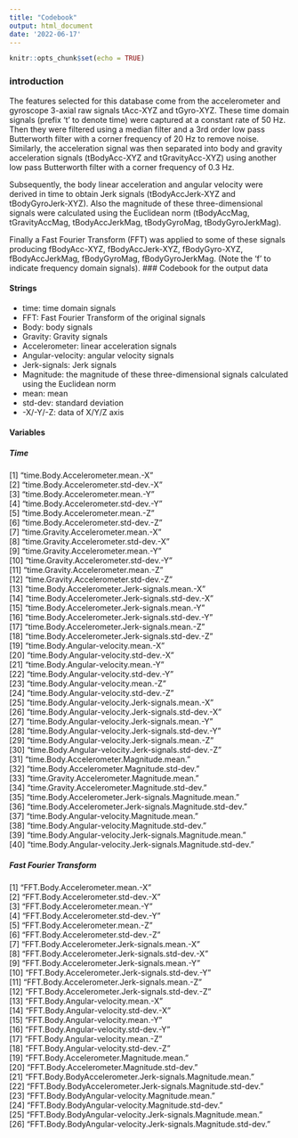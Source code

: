 ---
title: "Codebook"
output: html_document
date: '2022-06-17'
---

```{r setup, include=FALSE}
knitr::opts_chunk$set(echo = TRUE)
```
### introduction
The features selected for this database come from the accelerometer and gyroscope 3-axial raw signals tAcc-XYZ and tGyro-XYZ. These time domain signals (prefix 't' to denote time) were captured at a constant rate of 50 Hz. Then they were filtered using a median filter and a 3rd order low pass Butterworth filter with a corner frequency of 20 Hz to remove noise. Similarly, the acceleration signal was then separated into body and gravity acceleration signals (tBodyAcc-XYZ and tGravityAcc-XYZ) using another low pass Butterworth filter with a corner frequency of 0.3 Hz. 

Subsequently, the body linear acceleration and angular velocity were derived in time to obtain Jerk signals (tBodyAccJerk-XYZ and tBodyGyroJerk-XYZ). Also the magnitude of these three-dimensional signals were calculated using the Euclidean norm (tBodyAccMag, tGravityAccMag, tBodyAccJerkMag, tBodyGyroMag, tBodyGyroJerkMag). 

Finally a Fast Fourier Transform (FFT) was applied to some of these signals producing fBodyAcc-XYZ, fBodyAccJerk-XYZ, fBodyGyro-XYZ, fBodyAccJerkMag, fBodyGyroMag, fBodyGyroJerkMag. (Note the 'f' to indicate frequency domain signals). 
### Codebook for the output data

#### Strings
  - time: time domain signals
  - FFT: Fast Fourier Transform of the original signals
  - Body: body signals
  - Gravity: Gravity signals
  - Accelerometer: linear acceleration signals
  - Angular-velocity: angular velocity signals
  - Jerk-signals: Jerk signals
  - Magnitude: the magnitude of these three-dimensional signals calculated using the Euclidean norm
  - mean: mean
  - std-dev: standard deviation
  - -X/-Y/-Z: data of X/Y/Z axis

#### Variables
##### Time
 [1] "time.Body.Accelerometer.mean.-X"                           
 [2] "time.Body.Accelerometer.std-dev.-X"                        
 [3] "time.Body.Accelerometer.mean.-Y"                           
 [4] "time.Body.Accelerometer.std-dev.-Y"                        
 [5] "time.Body.Accelerometer.mean.-Z"                           
 [6] "time.Body.Accelerometer.std-dev.-Z"                        
 [7] "time.Gravity.Accelerometer.mean.-X"                        
 [8] "time.Gravity.Accelerometer.std-dev.-X"                     
 [9] "time.Gravity.Accelerometer.mean.-Y"                        
[10] "time.Gravity.Accelerometer.std-dev.-Y"                     
[11] "time.Gravity.Accelerometer.mean.-Z"                        
[12] "time.Gravity.Accelerometer.std-dev.-Z"                     
[13] "time.Body.Accelerometer.Jerk-signals.mean.-X"              
[14] "time.Body.Accelerometer.Jerk-signals.std-dev.-X"           
[15] "time.Body.Accelerometer.Jerk-signals.mean.-Y"              
[16] "time.Body.Accelerometer.Jerk-signals.std-dev.-Y"           
[17] "time.Body.Accelerometer.Jerk-signals.mean.-Z"              
[18] "time.Body.Accelerometer.Jerk-signals.std-dev.-Z"           
[19] "time.Body.Angular-velocity.mean.-X"                        
[20] "time.Body.Angular-velocity.std-dev.-X"                     
[21] "time.Body.Angular-velocity.mean.-Y"                        
[22] "time.Body.Angular-velocity.std-dev.-Y"                     
[23] "time.Body.Angular-velocity.mean.-Z"                        
[24] "time.Body.Angular-velocity.std-dev.-Z"                     
[25] "time.Body.Angular-velocity.Jerk-signals.mean.-X"           
[26] "time.Body.Angular-velocity.Jerk-signals.std-dev.-X"        
[27] "time.Body.Angular-velocity.Jerk-signals.mean.-Y"           
[28] "time.Body.Angular-velocity.Jerk-signals.std-dev.-Y"        
[29] "time.Body.Angular-velocity.Jerk-signals.mean.-Z"           
[30] "time.Body.Angular-velocity.Jerk-signals.std-dev.-Z"        
[31] "time.Body.Accelerometer.Magnitude.mean."                   
[32] "time.Body.Accelerometer.Magnitude.std-dev."                
[33] "time.Gravity.Accelerometer.Magnitude.mean."                
[34] "time.Gravity.Accelerometer.Magnitude.std-dev."             
[35] "time.Body.Accelerometer.Jerk-signals.Magnitude.mean."      
[36] "time.Body.Accelerometer.Jerk-signals.Magnitude.std-dev."   
[37] "time.Body.Angular-velocity.Magnitude.mean."                
[38] "time.Body.Angular-velocity.Magnitude.std-dev."             
[39] "time.Body.Angular-velocity.Jerk-signals.Magnitude.mean."   
[40] "time.Body.Angular-velocity.Jerk-signals.Magnitude.std-dev."

##### Fast Fourier Transform
 [1] "FFT.Body.Accelerometer.mean.-X"                               
 [2] "FFT.Body.Accelerometer.std-dev.-X"                            
 [3] "FFT.Body.Accelerometer.mean.-Y"                               
 [4] "FFT.Body.Accelerometer.std-dev.-Y"                            
 [5] "FFT.Body.Accelerometer.mean.-Z"                               
 [6] "FFT.Body.Accelerometer.std-dev.-Z"                            
 [7] "FFT.Body.Accelerometer.Jerk-signals.mean.-X"                  
 [8] "FFT.Body.Accelerometer.Jerk-signals.std-dev.-X"               
 [9] "FFT.Body.Accelerometer.Jerk-signals.mean.-Y"                  
[10] "FFT.Body.Accelerometer.Jerk-signals.std-dev.-Y"               
[11] "FFT.Body.Accelerometer.Jerk-signals.mean.-Z"                  
[12] "FFT.Body.Accelerometer.Jerk-signals.std-dev.-Z"               
[13] "FFT.Body.Angular-velocity.mean.-X"                            
[14] "FFT.Body.Angular-velocity.std-dev.-X"                         
[15] "FFT.Body.Angular-velocity.mean.-Y"                            
[16] "FFT.Body.Angular-velocity.std-dev.-Y"                         
[17] "FFT.Body.Angular-velocity.mean.-Z"                            
[18] "FFT.Body.Angular-velocity.std-dev.-Z"                         
[19] "FFT.Body.Accelerometer.Magnitude.mean."                       
[20] "FFT.Body.Accelerometer.Magnitude.std-dev."                    
[21] "FFT.Body.BodyAccelerometer.Jerk-signals.Magnitude.mean."      
[22] "FFT.Body.BodyAccelerometer.Jerk-signals.Magnitude.std-dev."   
[23] "FFT.Body.BodyAngular-velocity.Magnitude.mean."                
[24] "FFT.Body.BodyAngular-velocity.Magnitude.std-dev."             
[25] "FFT.Body.BodyAngular-velocity.Jerk-signals.Magnitude.mean."   
[26] "FFT.Body.BodyAngular-velocity.Jerk-signals.Magnitude.std-dev."